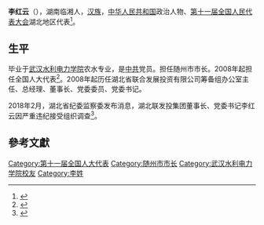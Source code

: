 '''李红云'''（{{bd|1962年||}}），湖南临湘人，[[汉族|汉族]]，[[中华人民共和国|中华人民共和国]]政治人物、[[第十一届全国人民代表大会|第十一届全国人民代表大会]]湖北地区代表<ref>{{cite web|url=http://news.xinhuanet.com/ziliao/2008-03/03/content_7708230.htm?node=36628|title=第十一届全国人大代表|accessdate=2014-01-07|date=2008-03-03|publisher=新华网|archive-date=2014-01-10|archive-url=https://web.archive.org/web/20140110211415/http://news.xinhuanet.com/ziliao/2008-03/03/content_7708230.htm?node=36628|dead-url=no}}</ref>。

==生平==
毕业于[[武汉水利电力大学|武汉水利电力学院]]农水专业，是[[中国共产党|中共]]党员。担任随州市市长。2008年起担任全国人大代表<ref>{{cite news|title=全国人大代表信息-李红云|url= http://210.82.31.1:8084/delegate/viewDelegate.action?dbid=111585|accessdate=2013-04-05|newspaper=全国人大网|archive-url=https://web.archive.org/web/20140505053412/http://www.npc.gov.cn/delegate/viewDelegate.action?dbid=111585|archive-date=2014-05-05|dead-url=yes}}</ref>。2008年起历任湖北省联合发展投资有限公司筹备组办公室主任、总经理、董事长、党委委员、党委书记。

2018年2月，湖北省纪委监察委发布消息，湖北联发投集团董事长、党委书记李红云因严重违纪接受组织调查<ref>{{Cite web|url=http://news.sina.com.cn/c/nd/2018-02-27/doc-ifyrvnsx0076066.shtml|title=湖北联发投集团董事长李红云被查 曾任随州市长|accessdate=2018-03-18|date=2018-02-27|publisher=新浪|archive-date=2019-06-09|archive-url=https://web.archive.org/web/20190609184503/http://news.sina.com.cn/c/nd/2018-02-27/doc-ifyrvnsx0076066.shtml|dead-url=no}}</ref>。

==參考文獻==
{{reflist}}

{{中共十九大以来的反腐败工作}}
{{Authority control}}
{{DEFAULTSORT:L}}
[[Category:第十一届全国人大代表|Category:第十一届全国人大代表]]
[[Category:随州市市长|Category:随州市市长]]
[[Category:武汉水利电力学院校友|Category:武汉水利电力学院校友]]
[[Category:李姓|Category:李姓]]